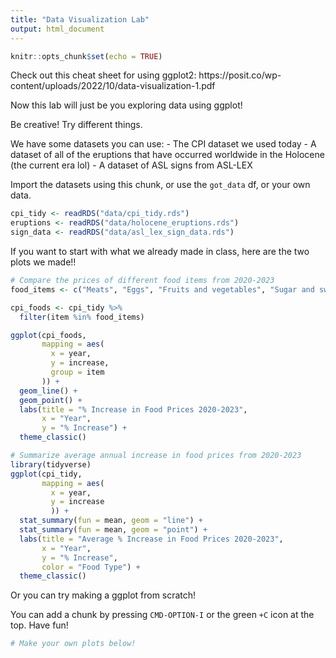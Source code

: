 ```yaml
---
title: "Data Visualization Lab"
output: html_document
---
```


```r
knitr::opts_chunk$set(echo = TRUE)
```

Check out this cheat sheet for using ggplot2:
https://posit.co/wp-content/uploads/2022/10/data-visualization-1.pdf

Now this lab will just be you exploring data using ggplot!

Be creative! Try different things. 

We have some datasets you can use:
- The CPI dataset we used today
- A dataset of all of the eruptions that have occurred worldwide in the Holocene (the current era lol)
- A dataset of ASL signs from ASL-LEX

Import the datasets using this chunk, or use the `got_data` df, or your own data.

```r
cpi_tidy <- readRDS("data/cpi_tidy.rds")
eruptions <- readRDS("data/holocene_eruptions.rds")
sign_data <- readRDS("data/asl_lex_sign_data.rds")
```


If you want to start with what we already made in class, here are the two plots we made!!

```r
# Compare the prices of different food items from 2020-2023
food_items <- c("Meats", "Eggs", "Fruits and vegetables", "Sugar and sweets")

cpi_foods <- cpi_tidy %>% 
  filter(item %in% food_items)

ggplot(cpi_foods,
       mapping = aes(
         x = year,
         y = increase,
         group = item
       )) +
  geom_line() +
  geom_point() + 
  labs(title = "% Increase in Food Prices 2020-2023",
       x = "Year",
       y = "% Increase") +
  theme_classic()
```


```r
# Summarize average annual increase in food prices from 2020-2023
library(tidyverse)
ggplot(cpi_tidy,
       mapping = aes(
         x = year,
         y = increase
         )) +
  stat_summary(fun = mean, geom = "line") +
  stat_summary(fun = mean, geom = "point") +
  labs(title = "Average % Increase in Food Prices 2020-2023",
       x = "Year",
       y = "% Increase",
       color = "Food Type") +
  theme_classic()
```

Or you can try making a ggplot from scratch!

You can add a chunk by pressing `CMD-OPTION-I` or the green `+C` icon at the top. Have fun!

```r
# Make your own plots below!

```

